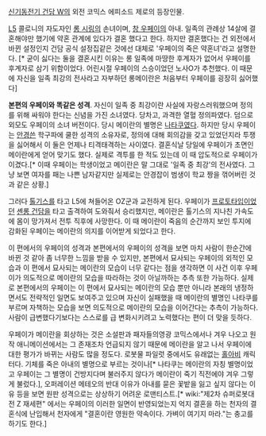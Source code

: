 [[신기동전기 건담 W]]의 외전 코믹스 에피소드 제로의 등장인물.

[[L5]] 콜로니의 자도자인 [[롱 시링]]의 손녀이며, [[창 우페이]]의 아내. 일족의 관례상 14살에 결혼해야만 했기에 약혼 관계에 있다가 결혼 했다고 한다. 하지만 결혼했다는 건 외전에서 바뀐 설정인지 건담 공식 설정집같은 것에선 대체로 '우페이의 죽은 약혼녀'라고 설명한다. [* 굳이 싫다는 둘을 결혼시킨 이유는 롱 일족에 마땅한 후계자가 없어서 우페이를 후계자로 삼기 위함이었다. 어린시절 우페이의 스승이었던 노사O가 추천했다. 이 때문에 자신을 일족 최강의 전사라고 자부하던 롱메이란은 처음부터 우페이를 굉장히 싫어했다]

'''본편의 우페이와 똑같은 성격'''. 자신이 일족 중 최강이란 사실에 자랑스러워했으며 정의를 위해 싸워야 한다는 신념을 가진 소녀였다. 당차고, 과격한 열혈 정의파였다. 덤으로 외모도 우페이의 소녀 버전이다. 당시 메이란의 별명은 [[나타쿠]]였다. 하지만 당시 우페이는 [[안경]]쓴 학구파에 쿨한 성격의 소유자로, 정의에 대해 회의감을 갖고 있었던지라 투쟁을 싫어해서 이 둘은 언제나 티격태격하는 사이였다. 결혼식날 당일에 우페이가 초면인 메이란에게 얻어 맞기도 했다. 실제로 격투를 한 적도 있는데 이 때 압도적으로 우페이가 이겼다.[* 이때 우페이는 학생이었고 메이란은 말 그대로 '일족 중 최강'의 전사였다. 그냥 보면 여자를 패는 나쁜 남자같지만 실제로는 안경잡이 범생이 학교 짱을 꺾어버린 것과 같은 상황.]

그러다 [[톨기스]]를 타고 L5에 쳐들어온 OZ군과 교전하게 된다. 우페이가 [[프로토타입]]이었던 [[셴롱 건담]]을 타고 출격하여 도와줘서 승리했지만, 메이란은 톨기스의 지나친 가속도에 몸이 망가져서 전투 직후에 사망한다. 이 때 메이란이 죽음의 순간까지 보인 투지에 감화된 우페이는 메이란의 의지를 이어받게 되었다고 한다. 

이 편에서의 우페이의 성격과 본편에서의 우페이의 성격을 보면 마치 사람이 한순간에 바뀐 것 같아 좀 너무한 느낌을 받을 수 있지만, 본편에서 묘사되는 우페이의 외적인 모습과 이 편에서 묘사되는 메이란의 모습이 너무 같다는 점을 생각하면 이 사건 이후 우페이가 의도적으로 메이란의 모습을 따라하는 것이 아닐까하는 추측 또한 가능하다. 실제로 본편에서의 우페이는 이 편에서 묘사되는 메이란의 모습 뿐만 아니라 본래의 냉정하면서도 전략적인 일면도 보여주고 있으며 자신이 실패했을 때 메이란의 별명인 나타쿠를 부르며 자책하는 모습을 보면 의도적으로 메이란의 모습을 이어간다는 추측이 가능하다. 사람이 급변했다기보다는 스스로를 급 변화시키려고 노력했다는 편이 더 맞을 듯하다.

우페이가 메이란을 회상하는 것은 소설판과 패자들의영광 코믹스에서나 겨우 나오고 원작 애니메이션에서는 그 존재조차 언급되지 않기 때문에 메이란을 알고 나서 우페이에 대한 평가가 바뀌는 사람도 많을 정도다. 로봇물 파일럿 중에서도 유래없는 [[홀아비]] 캐릭터다. 기체를 죽은 아내의 별명으로 부르는 것이나[* 나타쿠는 메이란의 자칭 별명이었고 우페이는 그 별명이 건방지다며 불러주지 않다가 메이란이 죽기 직전에야 겨우 그렇게 불렀다.], 오퍼레이션 메테오의 반대 이유가 아내를 묻은 꽃밭을 잃고 싶지 않다는 이유 등을 보면 원판 성격으로는 상상하기 어려운 로맨티스트.[* wiki:"제2차 슈퍼로봇대전 Z 재세편" 에서는 우페이의 이러한 일면이 반영되었는지 억지 결혼을 하는 천자의 결혼식에 난입해서 천자에게 "결혼이란 영원한 약속이다. 가벼이 여기지 마라."는 충고를 하기도 한다.]
